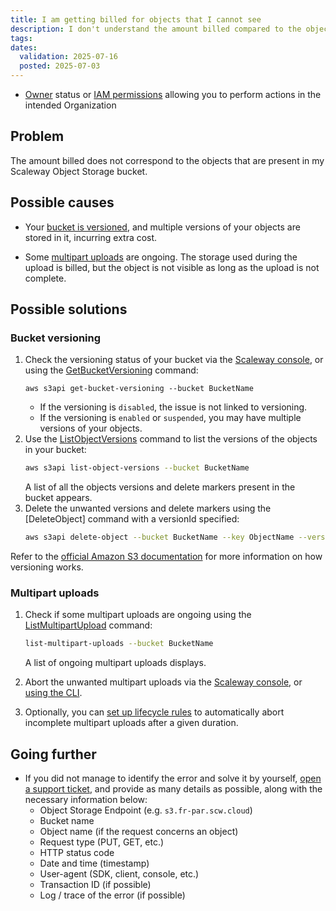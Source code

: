 ```yaml
---
title: I am getting billed for objects that I cannot see
description: I don't understand the amount billed compared to the objects that are present in my Scaleway Object Storage bucket
tags:
dates:
  validation: 2025-07-16
  posted: 2025-07-03
---
```



<Requirements />

- [Owner](/iam/concepts/#owner) status or [IAM permissions](/iam/concepts/#permission) allowing you to perform actions in the intended Organization

## Problem

The amount billed does not correspond to the objects that are present in my Scaleway Object Storage bucket.

## Possible causes

- Your [bucket is versioned](/object-storage/how-to/use-bucket-versioning/), and multiple versions of your objects are stored in it, incurring extra cost.

- Some [multipart uploads](/object-storage/api-cli/multipart-uploads/) are ongoing. The storage used during the upload is billed, but the object is not visible as long as the upload is not complete.

## Possible solutions

### Bucket versioning

1. Check the versioning status of your bucket via the [Scaleway console](https://account.scaleway.com/?service=elementsobject-storage/buckets), or using the [GetBucketVersioning](/object-storage/api-cli/bucket-operations/#getbucketversioning) command:
    ```
    aws s3api get-bucket-versioning --bucket BucketName
    ```
    - If the versioning is `disabled`, the issue is not linked to versioning.
    - If the versioning is `enabled` or `suspended`, you may have multiple versions of your objects.
2. Use the [ListObjectVersions](/object-storage/api-cli/bucket-operations/#listobjectversions) command to list the versions of the objects in your bucket:
    ```sh
    aws s3api list-object-versions --bucket BucketName
    ```
    A list of all the objects versions and delete markers present in the bucket appears.
3. Delete the unwanted versions and delete markers using the [DeleteObject] command with a versionId specified:
    ```sh
    aws s3api delete-object --bucket BucketName --key ObjectName --version-id ObjectVersion
    ```
Refer to the [official Amazon S3 documentation](https://docs.aws.amazon.com/AmazonS3/latest/userguide/versioning-workflows.html) for more information on how versioning works.

### Multipart uploads

1. Check if some multipart uploads are ongoing using the [ListMultipartUpload](/object-storage/api-cli/multipart-uploads/#listing-multipart-uploads) command:
    ```sh
    list-multipart-uploads --bucket BucketName
    ```
    A list of ongoing multipart uploads displays.

2. Abort the unwanted multipart uploads via the [Scaleway console](/object-storage/how-to/abort-incomplete-mpu/), or [using the CLI](/object-storage/api-cli/multipart-uploads/).

3. Optionally, you can [set up lifecycle rules](/object-storage/how-to/manage-lifecycle-rules/) to automatically abort incomplete multipart uploads after a given duration.

## Going further


- If you did not manage to identify the error and solve it by yourself, [open a support ticket](/account/how-to/open-a-support-ticket/), and provide as many details as possible, along with the necessary information below:
    - Object Storage Endpoint (e.g. `s3.fr-par.scw.cloud`)
    - Bucket name
    - Object name (if the request concerns an object)
    - Request type (PUT, GET, etc.)
    - HTTP status code
    - Date and time (timestamp)
    - User-agent (SDK, client, console, etc.)
    - Transaction ID (if possible)
    - Log / trace of the error (if possible)
